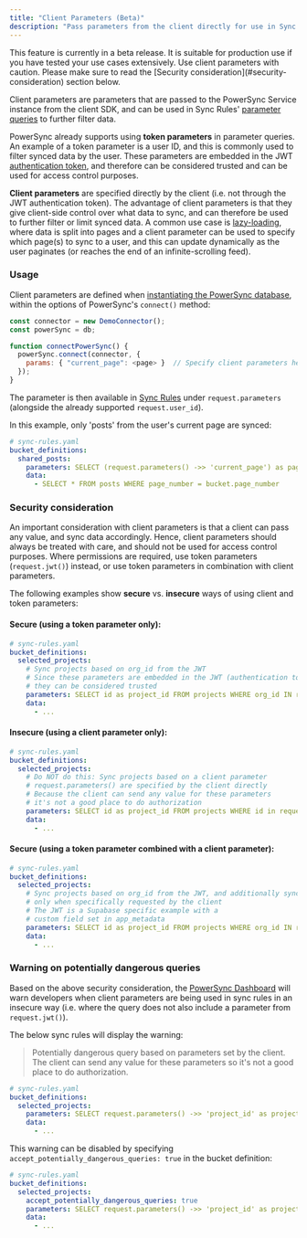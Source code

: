 ```yaml
---
title: "Client Parameters (Beta)"
description: "Pass parameters from the client directly for use in Sync Rules."
---
```


<Info>
This feature is currently in a beta release. It is suitable for production use if you have tested your use cases extensively.
</Info>

<Warning>
  Use client parameters with caution. Please make sure to read the [Security consideration](#security-consideration) section below.
</Warning>

Client parameters are parameters that are passed to the PowerSync Service instance from the client SDK, and can be used in Sync Rules' [parameter queries](/usage/sync-rules/parameter-queries) to further filter data.

PowerSync already supports using **token parameters** in parameter queries. An example of a token parameter is a user ID, and this is commonly used to filter synced data by the user. These parameters are embedded in the JWT [authentication token](/installation/authentication-setup/custom), and therefore can be considered trusted and can be used for access control purposes.

**Client parameters** are specified directly by the client (i.e. not through the JWT authentication token). The advantage of client parameters is that they give client-side control over what data to sync, and can therefore be used to further filter or limit synced data. A common use case is [lazy-loading](/usage/use-case-examples/infinite-scrolling#2-control-data-sync-using-client-parameters), where data is split into pages and a client parameter can be used to specify which page(s) to sync to a user, and this can update dynamically as the user paginates (or reaches the end of an infinite-scrolling feed).

### Usage

Client parameters are defined when [instantiating the PowerSync database](/installation/client-side-setup/instantiate-powersync-database), within the options of PowerSync's `connect()` method:

```js
const connector = new DemoConnector();
const powerSync = db;

function connectPowerSync() {
  powerSync.connect(connector, {
    params: { "current_page": <page> }  // Specify client parameters here
  });
}
```

The parameter is then available in [Sync Rules](/usage/sync-rules) under `request.parameters` (alongside the already supported `request.user_id`).

In this example, only 'posts' from the user's current page are synced:

```yaml
# sync-rules.yaml
bucket_definitions:
  shared_posts:
    parameters: SELECT (request.parameters() ->> 'current_page') as page_number
    data:
      - SELECT * FROM posts WHERE page_number = bucket.page_number
```

### Security consideration

An important consideration with client parameters is that a client can pass any value, and sync data accordingly. Hence, client parameters should always be treated with care, and should not be used for access control purposes. Where permissions are required, use token parameters (`request.jwt()`) instead, or use token parameters in combination with client parameters.

The following examples show **secure** vs. **insecure** ways of using client and token parameters:

#### Secure (using a token parameter only):

```yaml
# sync-rules.yaml
bucket_definitions:
  selected_projects:
    # Sync projects based on org_id from the JWT
    # Since these parameters are embedded in the JWT (authentication token)
    # they can be considered trusted
    parameters: SELECT id as project_id FROM projects WHERE org_id IN request.jwt() ->> 'app_metadata.org_id'
    data:
      - ...
```

#### Insecure (using a client parameter only):

```yaml
# sync-rules.yaml
bucket_definitions:
  selected_projects:
    # Do NOT do this: Sync projects based on a client parameter
    # request.parameters() are specified by the client directly
    # Because the client can send any value for these parameters
    # it's not a good place to do authorization
    parameters: SELECT id as project_id FROM projects WHERE id in request.parameters() ->> 'selected_projects'
    data:
      - ...
```

#### Secure (using a token parameter combined with a client parameter):

```yaml
# sync-rules.yaml
bucket_definitions:
  selected_projects:
    # Sync projects based on org_id from the JWT, and additionally sync archived projects
    # only when specifically requested by the client
    # The JWT is a Supabase specific example with a
    # custom field set in app_metadata
    parameters: SELECT id as project_id FROM projects WHERE org_id IN request.jwt() ->> 'app_metadata.org_id' AND archived = true AND request.parameters() ->> 'include_archived'
    data:
      - ...
```

### Warning on potentially dangerous queries

Based on the above security consideration, the [PowerSync Dashboard](/usage/tools/powersync-dashboard) will warn developers when client parameters are being used in sync rules in an insecure way (i.e. where the query does not also include a parameter from `request.jwt()`).

The below sync rules will display the warning:

> Potentially dangerous query based on parameters set by the client. The client can send any value for these parameters so it's not a good place to do authorization.

```yaml
# sync-rules.yaml
bucket_definitions:
  selected_projects:
    parameters: SELECT request.parameters() ->> 'project_id' as project_id
    data:
      - ...
```

This warning can be disabled by specifying `accept_potentially_dangerous_queries: true` in the bucket definition:

```yaml
# sync-rules.yaml
bucket_definitions:
  selected_projects:
    accept_potentially_dangerous_queries: true
    parameters: SELECT request.parameters() ->> 'project_id' as project_id
    data:
      - ...
```
